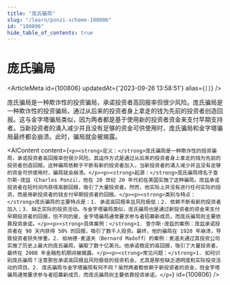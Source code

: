 ```yaml
---
title: "庞氏骗局"
slug: "/learn/ponzi-scheme-100806"
id: "100806"
hide_table_of_contents: true
---
```



# 庞氏骗局

<ArticleMeta id={100806} updatedAt={'2023-09-26 13:58:51'} alias={`[]`} />
<div className='border-solid border-b border-t-0 my-4 border-[var(--ifm-color-gray-300)]' />

庞氏骗局是一种欺诈性的投资骗局，承诺投资者高回报率但很少风险。庞氏骗局是一种欺诈性的投资骗局，通过从后来的投资者身上拿走的钱为先前的投资者创造回报。这与金字塔骗局类似，因为两者都是基于使用新的投资者资金来支付早期支持者。当新投资者的涌入减少并且没有足够的资金可供使用时，庞氏骗局和金字塔骗局最终都会崩溃。此时，骗局就会被揭露。

<AIContent content={`<p><strong>定义：</strong>庞氏骗局是一种欺诈性的投资骗局，承诺投资者高回报率但很少风险。其运作方式是通过从后来的投资者身上拿走的钱为先前的投资者创造回报。这种骗局依赖于不断有新的投资者加入，当新投资者的涌入减少并且没有足够的资金可供使用时，骗局就会崩溃。</p><p><strong>起源：</strong>庞氏骗局得名于查尔斯·庞兹（Charles Ponzi），他在 20 世纪 20 年代初在美国实施了这种骗局。庞兹承诺投资者在短时间内获得高额回报，吸引了大量投资者。然而，他实际上并没有进行任何实际的投资，而是用新投资者的钱支付早期投资者的回报。</p><p><strong>类别与特点：</strong>庞氏骗局的主要特点是：1. 承诺高回报率且风险极低；2. 依赖不断有新的投资者加入；3. 缺乏实际的投资活动。与金字塔骗局类似，庞氏骗局也是通过新投资者的资金来支付早期投资者的回报，但不同的是，金字塔骗局通常要求参与者招募新成员，而庞氏骗局则主要依靠投资承诺。</p><p><strong>具体案例：</strong>1. 查尔斯·庞兹的案例：庞兹承诺投资者在 90 天内获得 50% 的回报，吸引了数千人投资。最终，他的骗局在 1920 年崩溃，导致投资者损失惨重。2. 伯纳德·麦道夫（Bernard Madoff）的案例：麦道夫通过其投资公司实施了历史上最大的庞氏骗局，骗取了数十亿美元。他承诺稳定的高回报，吸引了大量投资者，最终在 2008 年金融危机期间被揭露。</p><p><strong>常见问题：</strong>1. 如何识别庞氏骗局？注意那些承诺高回报且风险极低的投资机会，尤其是那些缺乏透明度和实际投资活动的项目。2. 庞氏骗局与金字塔骗局有何不同？虽然两者都依赖于新投资者的资金，但金字塔骗局通常要求参与者招募新成员，而庞氏骗局则主要依靠投资承诺。</p>`} id={100806} />

